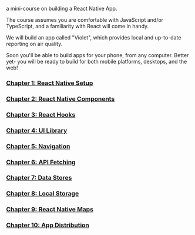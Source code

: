 

a mini-course on building a React Native App.

The course assumes you are comfortable with JavaScript and/or TypeScript, and a familiarity with React will come in handy.

We will build an app called "Violet", which provides local and up-to-date reporting on air quality.

Soon you'll be able to build apps for your phone, from any computer. Better yet- you will be ready to build for both mobile platforms, desktops, and the web!

### [Chapter 1: React Native Setup](/react-native-setup)
### [Chapter 2: React Native Components](/react-native-components)
### [Chapter 3: React Hooks](/react-hooks)
### [Chapter 4: UI Library](/react-native-ui)
### [Chapter 5: Navigation](/react-native-navigation)
### [Chapter 6: API Fetching](/react-native-fetch)
### [Chapter 7: Data Stores](/react-native-stores)
### [Chapter 8: Local Storage](/react-native-local-storage)
### [Chapter 9: React Native Maps](/react-native-maps)
### [Chapter 10: App Distribution](/react-native-distribution)
